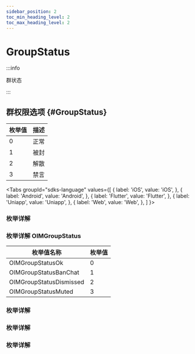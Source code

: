 ```yaml
---
sidebar_position: 2
toc_min_heading_level: 2
toc_max_heading_level: 2
---
```


# GroupStatus

:::info

群状态

:::

## 群权限选项 {#GroupStatus}

| 枚举值 | 描述 |
| ------ | ---- |
| 0      | 正常 |
| 1      | 被封 |
| 2      | 解散 |
| 3      | 禁言 |

<Tabs
groupId="sdks-language"
values={[
{ label: 'iOS', value: 'iOS', },
{ label: 'Android', value: 'Android', },
{ label: 'Flutter', value: 'Flutter', },
{ label: 'Uniapp', value: 'Uniapp', },
{ label: 'Web', value: 'Web', },
]
}>

<TabItem value="Flutter">

### 枚举详解

</TabItem>

<TabItem value="iOS">

### 枚举详解 OIMGroupStatus

| 枚举值名称              | 枚举值 |
| ----------------------- | ------ |
| OIMGroupStatusOk        | 0      |
| OIMGroupStatusBanChat   | 1      |
| OIMGroupStatusDismissed | 2      |
| OIMGroupStatusMuted     | 3      |

</TabItem>

<TabItem value="Android">

### 枚举详解

</TabItem>

<TabItem value="Web">

### 枚举详解

</TabItem>

<TabItem value="Uniapp">

### 枚举详解

</TabItem>

</Tabs>
